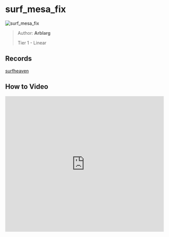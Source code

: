 # surf_mesa_fix

![surf_mesa_fix](https://raw.githubusercontent.com/Sayt123/SurfMapPics/Maps-and-bonuses/csgo/surf_mesa_fix.jpg)

> Author: **Arblarg**
>
> Tier 1 - Linear

## Records

[surfheaven](https://surfheaven.eu/map/surf_mesa_fix)

## How to Video

<iframe
  width="100%"
  height="430"
  src="https://www.youtube.com/embed/9LrHD-CJP-c"
  frameborder="0"
  allow="accelerometer; autoplay; clipboard-write; encrypted-media; gyroscope; picture-in-picture"
  allowFullScreen
/>

## WR

<iframe
  width="100%"
  height="430"
  src="https://www.youtube.com/embed/ECKEo6kM95c"
  frameborder="0"
  allow="accelerometer; autoplay; clipboard-write; encrypted-media; gyroscope; picture-in-picture"
  allowFullScreen
/>
